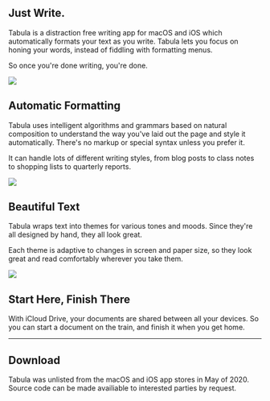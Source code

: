 
<TabulaBanner />

## Just Write.

Tabula is a distraction free writing app for macOS and iOS which automatically
formats your text as you write. Tabula lets you focus on honing your words,
instead of fiddling with formatting menus.

So once you're done writing, you're done.

<FullWidth>
  <img
    src="/images/tabula/DemoInterpret.png"
    width={1362 * 0.6}
    height={701 * 0.6}
  />
</FullWidth>

## Automatic Formatting

Tabula uses intelligent algorithms and grammars based on natural composition to understand the way you've
laid out the page and style it automatically. There's no markup or special syntax unless you prefer it.

It can handle lots of different writing styles, from blog posts to class notes
to shopping lists to quarterly reports.

<FullWidth>
  <img
    src="/images/tabula/NightMode.png"
    width={853 * 0.8}
    height={620 * 0.8}
  />
</FullWidth>

## Beautiful Text

Tabula wraps text into themes for various tones and moods.
Since they're all designed by hand, they all look great.

Each theme is adaptive to changes in screen and paper size, so they look great and read
comfortably wherever you take them.

<FullWidth>
  <img src="/images/tabula/iCloud.png" width={2048 * 0.4} height={1056 * 0.4} />
</FullWidth>

## Start Here, Finish There

With iCloud Drive, your documents are shared between all your devices.
So you can start a document on the train, and finish it when you get home.

---

## Download

Tabula was unlisted from the macOS and iOS app stores in May of 2020.
Source code can be made availiable to interested parties by request.
